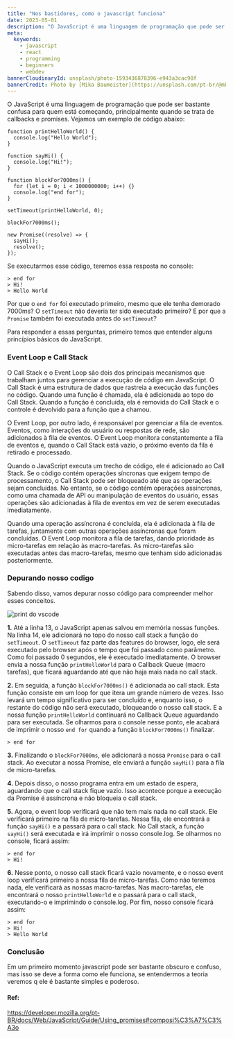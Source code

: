 ```yaml
---
title: "Nos bastidores, como o javascript funciona"
date: 2023-05-01
description: "O JavaScript é uma linguagem de programação que pode ser bastante confusa para quem está começando, principalmente quando se trata de callbacks e promises. "
meta:
  keywords:
    - javascript
    - react
    - programming
    - beginners
    - webdev
bannerCloudinaryId: unsplash/photo-1593436878396-e943a3cac98f
bannerCredit: Photo by [Mika Baumeister](https://unsplash.com/pt-br/@mbaumi)
---
```


O JavaScript é uma linguagem de programação que pode ser bastante confusa para quem está começando, principalmente quando se trata de callbacks e promises. Vejamos um exemplo de código abaixo:

```
function printHelloWorld() {
  console.log("Hello World");
}

function sayHi() {
  console.log("Hi!");
}

function blockFor7000ms() {
  for (let i = 0; i < 1000000000; i++) {}
  console.log("end for");
}

setTimeout(printHelloWorld, 0);

blockFor7000ms();

new Promise((resolve) => {
  sayHi();
  resolve();
});
```

Se executarmos esse código, teremos essa resposta no console:

```
> end for
> Hi!
> Hello World
```

Por que o `end for` foi executado primeiro, mesmo que ele tenha demorado 7000ms? O `setTimeout` não deveria ter sido executado primeiro? E por que a `Promise` também foi executada antes do `setTimeout`?

Para responder a essas perguntas, primeiro temos que entender alguns princípios básicos do JavaScript.

### Event Loop e Call Stack

O Call Stack e o Event Loop são dois dos principais mecanismos que trabalham juntos para gerenciar a execução de código em JavaScript. O Call Stack é uma estrutura de dados que rastreia a execução das funções no código. Quando uma função é chamada, ela é adicionada ao topo do Call Stack. Quando a função é concluída, ela é removida do Call Stack e o controle é devolvido para a função que a chamou.

O Event Loop, por outro lado, é responsável por gerenciar a fila de eventos. Eventos, como interações do usuário ou respostas de rede, são adicionados à fila de eventos. O Event Loop monitora constantemente a fila de eventos e, quando o Call Stack está vazio, o próximo evento da fila é retirado e processado.

Quando o JavaScript executa um trecho de código, ele é adicionado ao Call Stack. Se o código contém operações síncronas que exigem tempo de processamento, o Call Stack pode ser bloqueado até que as operações sejam concluídas. No entanto, se o código contém operações assíncronas, como uma chamada de API ou manipulação de eventos do usuário, essas operações são adicionadas à fila de eventos em vez de serem executadas imediatamente.

Quando uma operação assíncrona é concluída, ela é adicionada à fila de tarefas, juntamente com outras operações assíncronas que foram concluídas. O Event Loop monitora a fila de tarefas, dando prioridade às micro-tarefas em relação às macro-tarefas. As micro-tarefas são executadas antes das macro-tarefas, mesmo que tenham sido adicionadas posteriormente.

### Depurando nosso codigo

Sabendo disso, vamos depurar nosso código para compreender melhor esses conceitos.

![print do vscode ](https://dev-to-uploads.s3.amazonaws.com/uploads/articles/ymvrupuu8t5kgnjsv5cx.png)

**1.** Até a linha 13, o JavaScript apenas salvou em memória nossas funções. Na linha 14, ele adicionará no topo do nosso call stack a função do `setTimeout`. O `setTimeout` faz parte das features do browser, logo, ele será executado pelo browser após o tempo que foi passado como parâmetro. Como foi passado 0 segundos, ele é executado imediatamente. O browser envia a nossa função `printHelloWorld` para o Callback Queue (macro tarefas), que ficará aguardando até que não haja mais nada no call stack.

**2.** Em seguida, a função `blockFor7000ms()` é adicionada ao call stack. Esta função consiste em um loop for que itera um grande número de vezes. Isso levará um tempo significativo para ser concluído e, enquanto isso, o restante do código não será executado, bloqueando o nosso call stack. E a nossa função `printHelloWorld` continuará no Callback Queue aguardando para ser executada. Se olharmos para o console nesse ponto, ele acabará de imprimir o nosso `end for` quando a função `blockFor7000ms()` finalizar.

```
> end for
```

**3.** Finalizando o `blockFor7000ms`, ele adicionará a nossa `Promise` para o call stack. Ao executar a nossa Promise, ele enviará a função `sayHi()` para a fila de micro-tarefas.

**4.** Depois disso, o nosso programa entra em um estado de espera, aguardando que o call stack fique vazio. Isso acontece porque a execução da Promise é assíncrona e não bloqueia o call stack.

**5.** Agora, o event loop verificará que não tem mais nada no call stack. Ele verificará primeiro na fila de micro-tarefas. Nessa fila, ele encontrará a função `sayHi()` e a passará para o call stack. No Call stack, a função `sayHi()` será executada e irá imprimir o nosso console.log. Se olharmos no console, ficará assim:

```
> end for
> Hi!
```

**6.** Nesse ponto, o nosso call stack ficará vazio novamente, e o nosso event loop verificará primeiro a nossa fila de micro-tarefas. Como não teremos nada, ele verificará as nossas macro-tarefas. Nas macro-tarefas, ele encontrará o nosso `printHelloWorld` e o passará para o call stack, executando-o e imprimindo o console.log. Por fim, nosso console ficará assim:

```
> end for
> Hi!
> Hello World
```

### Conclusão

Em um primeiro momento javascript pode ser bastante obscuro e confuso, mas isso se deve a forma como ele funciona, se entendermos a teoria veremos q ele é bastante simples e poderoso.

#### Ref:

https://developer.mozilla.org/pt-BR/docs/Web/JavaScript/Guide/Using_promises#composi%C3%A7%C3%A3o
